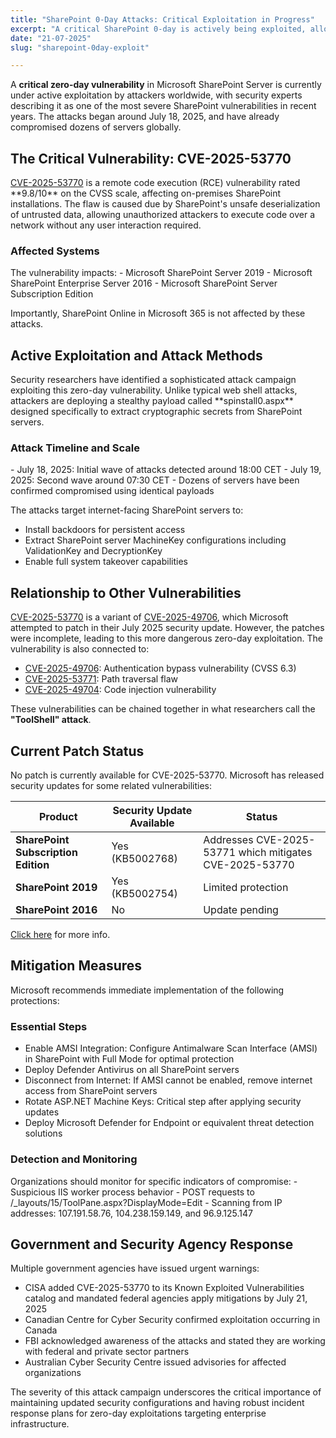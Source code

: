 ```yaml
---
title: "SharePoint 0-Day Attacks: Critical Exploitation in Progress"
excerpt: "A critical SharePoint 0-day is actively being exploited, allowing attackers to completely compromise servers without any user interaction. We dive into the technical details, the failed patch attempts, and immediate steps you need to take if you're running on-premises SharePoint."
date: "21-07-2025"
slug: "sharepoint-0day-exploit"

---
```


A **critical zero-day vulnerability** in Microsoft SharePoint Server is currently under active exploitation by attackers worldwide, with security experts describing it as one of the most severe SharePoint vulnerabilities in recent years. The attacks began around July 18, 2025, and have already compromised dozens of servers globally.

<h2 class="text-2xl font-semibold text-primary my-4" id="cve-2025-53770">The Critical Vulnerability: CVE-2025-53770</h2>
<a href="https://www.cve.org/CVERecord?id=CVE-2025-53770" target="_blank" className="text-blue-500">CVE-2025-53770</a> is a remote code execution (RCE) vulnerability rated **9.8/10** on the CVSS scale, affecting on-premises SharePoint installations. The flaw is caused due by SharePoint's unsafe deserialization of untrusted data, allowing unauthorized attackers to execute code over a network without any user interaction required.

<h3 class="text-xl font-semibold text-primary my-4" id="affected-systems">Affected Systems</h3>
The vulnerability impacts:
- Microsoft SharePoint Server 2019
- Microsoft SharePoint Enterprise Server 2016
- Microsoft SharePoint Server Subscription Edition

Importantly, SharePoint Online in Microsoft 365 is not affected by these attacks.

<h2 class="text-2xl font-semibold text-primary my-4" id="active-exploitation">Active Exploitation and Attack Methods</h2>
Security researchers have identified a sophisticated attack campaign exploiting this zero-day vulnerability. Unlike typical web shell attacks, attackers are deploying a stealthy payload called **spinstall0.aspx** designed specifically to extract cryptographic secrets from SharePoint servers.

<h3 class="text-xl font-semibold text-primary my-4" id="attack-timeline">Attack Timeline and Scale</h3>
- July 18, 2025: Initial wave of attacks detected around 18:00 CET
- July 19, 2025: Second wave around 07:30 CET
- Dozens of servers have been confirmed compromised using identical payloads

The attacks target internet-facing SharePoint servers to:
- Install backdoors for persistent access
- Extract SharePoint server MachineKey configurations including ValidationKey and DecryptionKey
- Enable full system takeover capabilities

<h2 class="text-2xl font-semibold text-primary my-4" id="Relationship-to-other-vulnerabilities">Relationship to Other Vulnerabilities</h2>

<a href="https://www.cve.org/CVERecord?id=CVE-2025-53770" target="_blank" className="text-blue-500">CVE-2025-53770</a> is a variant of <a href="https://www.cve.org/CVERecord?id=CVE-2025-49706" target="_blank" className="text-blue-500">CVE-2025-49706</a>, which Microsoft attempted to patch in their July 2025 security update. However, the patches were incomplete, leading to this more dangerous zero-day exploitation. The vulnerability is also connected to:

- <a href="https://www.cve.org/CVERecord?id=CVE-2025-49706" target="_blank" className="text-blue-500">CVE-2025-49706</a>: Authentication bypass vulnerability (CVSS 6.3)
- <a href="https://www.cve.org/CVERecord?id=CVE-2025-53771" target="_blank" className="text-blue-500">CVE-2025-53771</a>: Path traversal flaw
- <a href="https://www.cve.org/CVERecord?id=CVE-2025-49704" target="_blank" className="text-blue-500">CVE-2025-49704</a>: Code injection vulnerability

These vulnerabilities can be chained together in what researchers call the **"ToolShell" attack**.

<h2 class="text-2xl font-semibold text-primary my-4" id="patch-status">Current Patch Status</h2>

No patch is currently available for CVE-2025-53770. Microsoft has released security updates for some related vulnerabilities:

<table style={{ width: "100%", borderSpacing: "10px" }}>
  <thead>
    <tr>
      <th style={{ textAlign: "left" }}>Product</th>
      <th style={{ textAlign: "left" }}>Security Update Available</th>
      <th style={{ textAlign: "left" }}>Status</th>
    </tr>
  </thead>
  <tbody>
    <tr>
      <td><strong>SharePoint Subscription Edition</strong></td>
      <td>Yes (KB5002768)</td>
      <td>Addresses CVE-2025-53771 which mitigates CVE-2025-53770</td>
    </tr>
    <tr>
      <td><strong>SharePoint 2019</strong></td>
      <td>Yes (KB5002754)</td>
      <td>Limited protection</td>
    </tr>
    <tr>
      <td><strong>SharePoint 2016</strong></td>
      <td>No</td>
      <td>Update pending</td>
    </tr>
  </tbody>
</table>

<a href="https://msrc.microsoft.com/blog/2025/07/customer-guidance-for-sharepoint-vulnerability-cve-2025-53770/" target="_blank" className="text-blue-500">Click here</a> for more info.

<h2 class="text-2xl font-semibold text-primary my-4" id="Mitigation-measures">Mitigation Measures</h2>
Microsoft recommends immediate implementation of the following protections:

<h3 class="text-xl font-semibold text-primary my-4" id="essential-steps">Essential Steps</h3>

- Enable AMSI Integration: Configure Antimalware Scan Interface (AMSI) in SharePoint with Full Mode for optimal protection
- Deploy Defender Antivirus on all SharePoint servers
- Disconnect from Internet: If AMSI cannot be enabled, remove internet access from SharePoint servers
- Rotate ASP.NET Machine Keys: Critical step after applying security updates
- Deploy Microsoft Defender for Endpoint or equivalent threat detection solutions

<h3 class="text-xl font-semibold text-primary my-4" id="detection-and-monitoring">Detection and Monitoring</h3>
Organizations should monitor for specific indicators of compromise:
- Suspicious IIS worker process behavior
- POST requests to /_layouts/15/ToolPane.aspx?DisplayMode=Edit
- Scanning from IP addresses: 107.191.58.76, 104.238.159.149, and 96.9.125.147

<h2 class="text-2xl font-semibold text-primary my-4" id="govt-sec-response">Government and Security Agency Response</h2>
Multiple government agencies have issued urgent warnings:

- CISA added CVE-2025-53770 to its Known Exploited Vulnerabilities catalog and mandated federal agencies apply mitigations by July 21, 2025
- Canadian Centre for Cyber Security confirmed exploitation occurring in Canada
- FBI acknowledged awareness of the attacks and stated they are working with federal and private sector partners
- Australian Cyber Security Centre issued advisories for affected organizations

The severity of this attack campaign underscores the critical importance of maintaining updated security configurations and having robust incident response plans for zero-day exploitations targeting enterprise infrastructure.